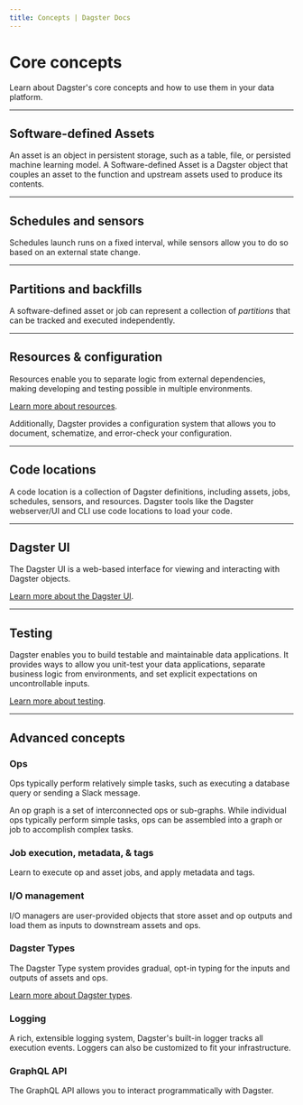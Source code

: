 ```yaml
---
title: Concepts | Dagster Docs
---
```


# Core concepts

Learn about Dagster's core concepts and how to use them in your data platform.

---

## Software-defined Assets

An asset is an object in persistent storage, such as a table, file, or persisted machine learning model. A Software-defined Asset is a Dagster object that couples an asset to the function and upstream assets used to produce its contents.

<ArticleList>
  <ArticleListItem
    title="Software-defined Assets"
    href="/concepts/assets/software-defined-assets"
  ></ArticleListItem>
  <ArticleListItem
    title="Graph-backed Assets"
    href="/concepts/assets/graph-backed-assets"
  ></ArticleListItem>
  <ArticleListItem
    title="Multi-assets"
    href="/concepts/assets/multi-assets"
  ></ArticleListItem>
  <ArticleListItem
    title="Asset jobs"
    href="/concepts/assets/asset-jobs"
  ></ArticleListItem>
  <ArticleListItem
    title="Asset observations"
    href="/concepts/assets/asset-observations"
  ></ArticleListItem>
  <ArticleListItem
    title="Asset selection syntax"
    href="/concepts/assets/asset-selection-syntax"
  ></ArticleListItem>
  <ArticleListItem
    title="Auto-materializing assets"
    href="/concepts/assets/asset-auto-execution"
  ></ArticleListItem>
  <ArticleListItem
    title="Asset checks (Experimental)"
    href="/concepts/assets/asset-checks"
  ></ArticleListItem>
  <ArticleListItem
    title="External assets (Experimental)"
    href="/concepts/assets/external-assets"
  ></ArticleListItem>
</ArticleList>

---

## Schedules and sensors

Schedules launch runs on a fixed interval, while sensors allow you to do so based on an external state change.

<ArticleList>
  <ArticleListItem
    title="Schedules"
    href="/concepts/partitions-schedules-sensors/schedules"
  ></ArticleListItem>
  <ArticleListItem
    title="Sensors"
    href="/concepts/partitions-schedules-sensors/sensors"
  ></ArticleListItem>
  <ArticleListItem
    title="Asset Sensors"
    href="/concepts/partitions-schedules-sensors/asset-sensors"
  ></ArticleListItem>
</ArticleList>

---

## Partitions and backfills

A software-defined asset or job can represent a collection of _partitions_ that can be tracked and executed independently.

<ArticleList>
  <ArticleListItem
    title="Partitions"
    href="/concepts/partitions-schedules-sensors/partitions"
  ></ArticleListItem>
  <ArticleListItem
    title="Backfills"
    href="/concepts/partitions-schedules-sensors/backfills"
  ></ArticleListItem>
</ArticleList>

---

## Resources & configuration

Resources enable you to separate logic from external dependencies, making developing and testing possible in multiple environments.

[Learn more about resources](/concepts/resources).

Additionally, Dagster provides a configuration system that allows you to document, schematize, and error-check your configuration.

<ArticleList>
  <ArticleListItem
    title="Run configuration"
    href="/concepts/configuration/config-schema"
  ></ArticleListItem>
  <ArticleListItem
    title="Advanced config types"
    href="/concepts/configuration/advanced-config-types"
  ></ArticleListItem>
</ArticleList>

---

## Code locations

A code location is a collection of Dagster definitions, including assets, jobs, schedules, sensors, and resources. Dagster tools like the Dagster webserver/UI and CLI use code locations to load your code.

<ArticleList>
  <ArticleListItem
    title="Code locations (Definitions)"
    href="/concepts/code-locations"
  ></ArticleListItem>
  <ArticleListItem
    title="Workspace files"
    href="/concepts/code-locations/workspace-files"
  ></ArticleListItem>
</ArticleList>

---

## Dagster UI

The Dagster UI is a web-based interface for viewing and interacting with Dagster objects.

[Learn more about the Dagster UI](/concepts/webserver/ui).

---

## Testing

Dagster enables you to build testable and maintainable data applications. It provides ways to allow you unit-test your data applications, separate business logic from environments, and set explicit expectations on uncontrollable inputs.

[Learn more about testing](/concepts/testing).

---

## Advanced concepts

### Ops

Ops typically perform relatively simple tasks, such as executing a database query or sending a Slack message.

An op graph is a set of interconnected ops or sub-graphs. While individual ops typically perform simple tasks, ops can be assembled into a graph or job to accomplish complex tasks.

<ArticleList>
  <ArticleListItem
    title="Ops"
    href="/concepts/ops-jobs-graphs/ops"
  ></ArticleListItem>
  <ArticleListItem
    title="Op jobs"
    href="/concepts/ops-jobs-graphs/jobs"
  ></ArticleListItem>
  <ArticleListItem
    title="Op events"
    href="/concepts/ops-jobs-graphs/op-events"
  ></ArticleListItem>
  <ArticleListItem
    title="Op hooks"
    href="/concepts/ops-jobs-graphs/op-hooks"
  ></ArticleListItem>
  <ArticleListItem
    title="Op retries"
    href="/concepts/ops-jobs-graphs/op-retries"
  ></ArticleListItem>
  <ArticleListItem
    title="Op graphs"
    href="/concepts/ops-jobs-graphs/graphs"
  ></ArticleListItem>
  <ArticleListItem
    title="Nesting op graphs"
    href="/concepts/ops-jobs-graphs/nesting-graphs"
  ></ArticleListItem>
  <ArticleListItem
    title="Dynamic op graphs"
    href="/concepts/ops-jobs-graphs/dynamic-graphs"
  ></ArticleListItem>
</ArticleList>

### Job execution, metadata, & tags

Learn to execute op and asset jobs, and apply metadata and tags.

<ArticleList>
  <ArticleListItem
    title="Job execution"
    href="/concepts/ops-jobs-graphs/job-execution"
  ></ArticleListItem>
  <ArticleListItem
    title="Metadata and tags"
    href="/concepts/ops-jobs-graphs/metadata-tags"
  ></ArticleListItem>
</ArticleList>

### I/O management

I/O managers are user-provided objects that store asset and op outputs and load them as inputs to downstream assets and ops.

<ArticleList>
  <ArticleListItem
    title="I/O managers"
    href="/concepts/io-management/io-managers"
  ></ArticleListItem>
  <ArticleListItem
    title="Unconnected inputs"
    href="/concepts/io-management/unconnected-inputs"
  ></ArticleListItem>
</ArticleList>

### Dagster Types

The Dagster Type system provides gradual, opt-in typing for the inputs and outputs of assets and ops.

[Learn more about Dagster types](/concepts/types).

### Logging

A rich, extensible logging system, Dagster's built-in logger tracks all execution events. Loggers can also be customized to fit your infrastructure.

<ArticleList>
  <ArticleListItem
    title="Loggers"
    href="/concepts/logging/loggers"
  ></ArticleListItem>
  <ArticleListItem
    title="Python logging"
    href="/concepts/logging/python-logging"
  ></ArticleListItem>
</ArticleList>

### GraphQL API

The GraphQL API allows you to interact programmatically with Dagster.

<ArticleList>
  <ArticleListItem
    title="GraphQL API"
    href="/concepts/webserver/graphql"
  ></ArticleListItem>
  <ArticleListItem
    title="GraphQL Python client"
    href="/concepts/webserver/graphql-client"
  ></ArticleListItem>
</ArticleList>
